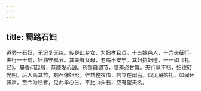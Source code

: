 ```yaml
---
---
---
```

title: 蜀路石妇
---



道旁一石妇，无记复无铭。传是此乡女，为妇孝且贞。十五嫁邑人，十六夫征行。夫行一十载，妇独守孤茕。其夫有父母，老病不安宁。其妇执妇道，一一如《礼经》。晨昏问起居，恭顺发心诚。药饵自调节，膳羞必甘馨。夫行竟不归，妇德转光明。后人高其节，刻石像妇形。俨然整衣巾，若立在闺庭。似见舅姑礼，如闻环佩声。至今为妇者，见此孝心生。不比山头石，空有望夫名。
